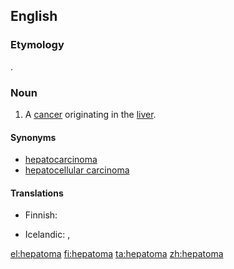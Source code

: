 ==English==

===Etymology===
{{confix|hepato|oma|gloss1=liver|gloss2=tumor}}.

===Noun===
{{en-noun|s|hepatomata}}

# A [[cancer]] originating in the [[liver]].

====Synonyms====
* [[hepatocarcinoma]]
* [[hepatocellular carcinoma]]

====Translations====
{{trans-top|cancer originating in the liver}}
* Finnish: {{t+|fi|maksasyöpä}}
{{trans-mid}}
* Icelandic: {{t-|is|lifrarkrabbamein|n}}, {{t-|is|lifrarfrumukrabbamein|n}}
{{trans-bottom}}

[[el:hepatoma]]
[[fi:hepatoma]]
[[ta:hepatoma]]
[[zh:hepatoma]]